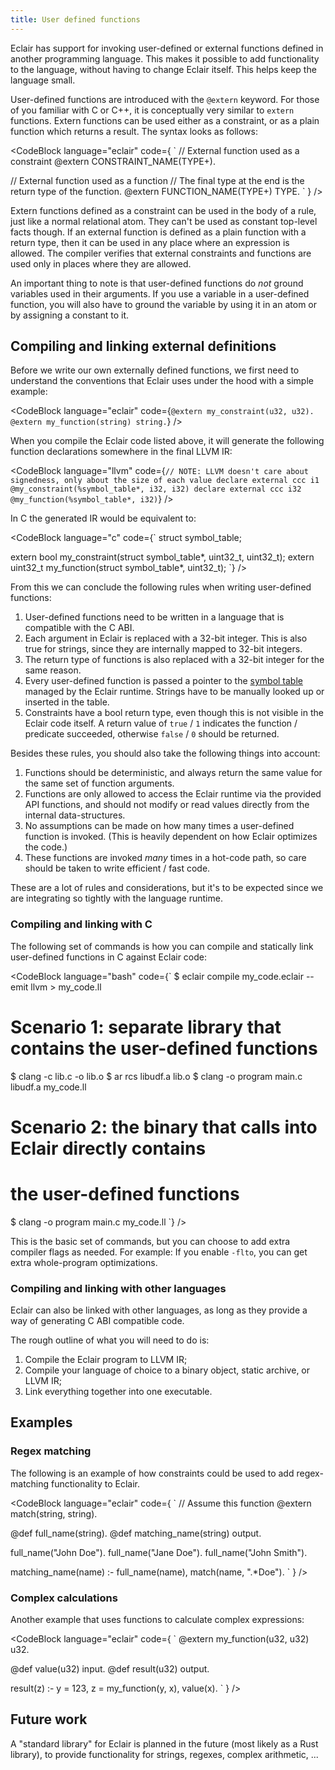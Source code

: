 ```yaml
---
title: User defined functions
---
```



Eclair has support for invoking user-defined or external functions defined in
another programming language. This makes it possible to add functionality to
the language, without having to change Eclair itself. This helps keep the
language small.

User-defined functions are introduced with the `@extern` keyword. For those of
you familiar with C or C++, it is conceptually very similar to `extern` functions.
Extern functions can be used either as a constraint, or as a plain function which
returns a result. The syntax looks as follows:

<CodeBlock language="eclair" code={
`
// External function used as a constraint
@extern CONSTRAINT_NAME(TYPE+).

// External function used as a function
// The final type at the end is the return type of the function.
@extern FUNCTION_NAME(TYPE+) TYPE.
`
} />

Extern functions defined as a constraint can be used in the body of a rule,
just like a normal relational atom. They can't be used as constant top-level
facts though. If an external function is defined as a plain function with a
return type, then it can be used in any place where an expression is allowed.
The compiler verifies that external constraints and functions are used only in
places where they are allowed.

An important thing to note is that user-defined functions do _not_ ground
variables used in their arguments. If you use a variable in a user-defined
function, you will also have to ground the variable by using it in an atom
or by assigning a constant to it.

## Compiling and linking external definitions

Before we write our own externally defined functions, we first need to
understand the conventions that Eclair uses under the hood with a simple
example:

<CodeBlock
  language="eclair"
  code={`
@extern my_constraint(u32, u32).
@extern my_function(string) string.
`}
/>

When you compile the Eclair code listed above, it will generate the following
function declarations somewhere in the final LLVM IR:

<CodeBlock
  language="llvm"
  code={`
// NOTE: LLVM doesn't care about signedness, only about the size of each value
declare external ccc i1 @my_constraint(%symbol_table*, i32, i32)
declare external ccc i32 @my_function(%symbol_table*, i32)
`}
/>

In C the generated IR would be equivalent to:

<CodeBlock
  language="c"
  code={`
struct symbol_table;

extern bool my_constraint(struct symbol_table*, uint32_t, uint32_t);
extern uint32_t my_function(struct symbol_table*, uint32_t);
`}
/>

From this we can conclude the following rules when writing user-defined
functions:

1. User-defined functions need to be written in a language that is compatible
   with the C ABI.
2. Each argument in Eclair is replaced with a 32-bit integer. This is also true
   for strings, since they are internally mapped to 32-bit integers.
3. The return type of functions is also replaced with a 32-bit integer for the
   same reason.
4. Every user-defined function is passed a pointer to the
   [symbol table](/runtime/symbol_table) managed by the Eclair runtime. Strings
   have to be manually looked up or inserted in the table.
5. Constraints have a bool return type, even though this is not visible in
   the Eclair code itself. A return value of `true` / `1` indicates the
   function / predicate succeeded, otherwise `false` / `0` should be returned.

Besides these rules, you should also take the following things into account:

1. Functions should be deterministic, and always return the same value for the
   same set of function arguments.
2. Functions are only allowed to access the Eclair runtime via the provided
   API functions, and should not modify or read values directly from the
   internal data-structures.
3. No assumptions can be made on how many times a user-defined function is
   invoked. (This is heavily dependent on how Eclair optimizes the code.)
4. These functions are invoked _many_ times in a hot-code path, so care should
   be taken to write efficient / fast code.

These are a lot of rules and considerations, but it's to be expected since we
are integrating so tightly with the language runtime.

### Compiling and linking with C

The following set of commands is how you can compile and statically link
user-defined functions in C against Eclair code:

<CodeBlock
  language="bash"
  code={`
$ eclair compile my_code.eclair --emit llvm > my_code.ll
# Scenario 1: separate library that contains the user-defined functions
$ clang -c lib.c -o lib.o
$ ar rcs libudf.a lib.o
$ clang -o program main.c libudf.a my_code.ll
# Scenario 2: the binary that calls into Eclair directly contains
# the user-defined functions
$ clang -o program main.c my_code.ll
`}
/>

This is the basic set of commands, but you can choose to add extra compiler
flags as needed. For example: If you enable `-flto`, you can get extra
whole-program optimizations.

### Compiling and linking with other languages

Eclair can also be linked with other languages, as long as they provide a way of
generating C ABI compatible code.

The rough outline of what you will need to do is:

1. Compile the Eclair program to LLVM IR;
2. Compile your language of choice to a binary object, static archive, or LLVM IR;
3. Link everything together into one executable.

## Examples

### Regex matching

The following is an example of how constraints could be used to add
regex-matching functionality to Eclair.

<CodeBlock language="eclair" code={
`
// Assume this function
@extern match(string, string).

@def full_name(string).
@def matching_name(string) output.

full_name("John Doe").
full_name("Jane Doe").
full_name("John Smith").

matching_name(name) :-
full_name(name),
match(name, ".\*Doe").
`
} />

### Complex calculations

Another example that uses functions to calculate complex expressions:

<CodeBlock language="eclair" code={
`
@extern my_function(u32, u32) u32.

@def value(u32) input.
@def result(u32) output.

result(z) :-
y = 123,
z = my_function(y, x),
value(x).
`
} />

## Future work

A "standard library" for Eclair is planned in the future (most likely as a
Rust library), to provide functionality for strings, regexes, complex
arithmetic, ...
